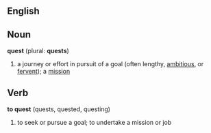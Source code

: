 ==English==

==Noun==
'''quest''' (plural: '''quests''')
# a journey or effort in pursuit of a goal (often lengthy, [[ambitious]], or [[fervent]]); a [[mission]]

==Verb==
'''to quest''' (quests, quested, questing)
# to seek or pursue a goal; to undertake a mission or job